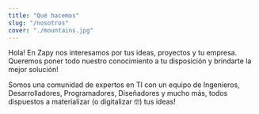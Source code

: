 ```yaml
---
title: "Qué hacemos"
slug: "/nosotros"
cover: "./mountains.jpg"
---
```


Hola! En Zapy nos interesamos por tus ideas, proyectos y tu empresa. Queremos poner todo nuestro conocimiento a tu disposición y brindarte la mejor solución!

Somos una comunidad de expertos en TI con un equipo de Ingenieros, Desarrolladores, Programadores, Diseñadores y mucho más, todos dispuestos a materializar (o digitalizar 🤓) tus ideas!
